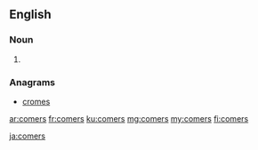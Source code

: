 ==English==

===Noun===
{{head|en|plural}}

# {{plural of|comer|lang=en}}

===Anagrams===
* [[cromes#English|cromes]]

[[ar:comers]]
[[fr:comers]]
[[ku:comers]]
[[mg:comers]]
[[my:comers]]
[[fi:comers]]

[[ja:comers]]
